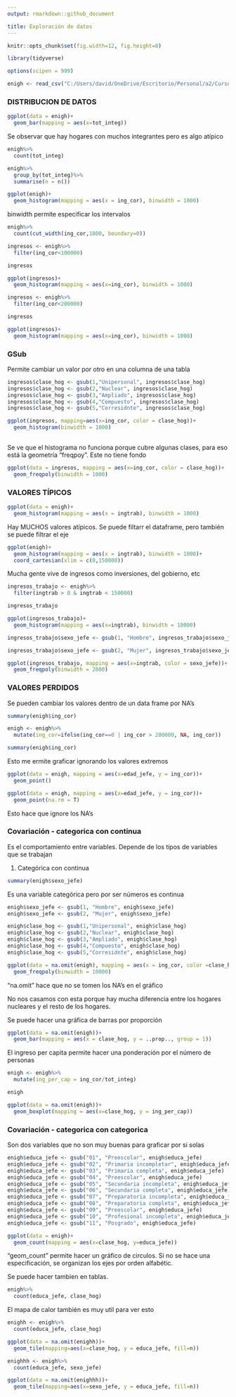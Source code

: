 ```yaml
---
output: rmarkdown::github_document

title: Exploración de datos
---
```


```r
knitr::opts_chunk$set(fig.width=12, fig.height=8)
```

```r
library(tidyverse)

options(scipen = 999)
```

```r
enigh <- read_csv("C:/Users/david/OneDrive/Escritorio/Personal/a2/Curso - R/4. Transformacion_y_exploracion/4.1.Exploración de datos/hogares_enigh.csv")
```

### DISTRIBUCION DE DATOS

```r
ggplot(data = enigh)+
  geom_bar(mapping = aes(x=tot_integ))
```
Se observar que hay hogares con muchos integrantes pero es algo atípico

```r
enigh%>%
  count(tot_integ)
```

```r
enigh%>%
  group_by(tot_integ)%>%
  summarise(n = n())
```

```r
ggplot(enigh)+
  geom_histogram(mapping = aes(x = ing_cor), binwidth = 1000)
```
binwidth permite especificar los intervalos

```r
enigh%>%
  count(cut_width(ing_cor,1000, boundary=0))
```

```r
ingresos <- enigh%>%
  filter(ing_cor<100000)

ingresos
```

```r
ggplot(ingresos)+
  geom_histogram(mapping = aes(x=ing_cor), binwidth = 1000)
```

```r
ingresos <- enigh%>%
  filter(ing_cor<200000)

ingresos
```

```r
ggplot(ingresos)+
  geom_histogram(mapping = aes(x=ing_cor), binwidth = 1000)
```

### GSub

Permite cambiar un valor por otro en una columna de una tabla

```r
ingresos$clase_hog <- gsub(1,"Unipersonal", ingresos$clase_hog)
ingresos$clase_hog <- gsub(2,"Nuclear", ingresos$clase_hog)
ingresos$clase_hog <- gsub(3,"Ampliado", ingresos$clase_hog)
ingresos$clase_hog <- gsub(4,"Compuesto", ingresos$clase_hog)
ingresos$clase_hog <- gsub(5,"Corresidnte", ingresos$clase_hog)
```

```r
ggplot(ingresos, mapping=aes(x=ing_cor, color = clase_hog))+
  geom_histogram(binwidth = 1000)
  
```

Se ve que el histograma no funciona porque cubre algunas clases, para eso está la geometría "freqpoy". Este no tiene fondo

```r
ggplot(data = ingresos, mapping = aes(x=ing_cor, color = clase_hog))+
  geom_freqpoly(binwidth = 1000)
```

### VALORES TÍPICOS

```r
ggplot(data = enigh)+
  geom_histogram(mapping = aes(x = ingtrab), binwidth = 1000)
```

Hay MUCHOS valores atípicos. Se puede filtarr el dataframe, pero también se puede filtrar el eje

```r
ggplot(enigh)+
  geom_histogram(mapping = aes(x = ingtrab), binwidth = 1000)+
  coord_cartesian(xlim = c(0,150000))
```
Mucha gente vive de ingresos como inversiones, del gobierno, etc

```r
ingresos_trabajo <- enigh%>%
  filter(ingtrab > 0 & ingtrab < 150000)

ingresos_trabajo
```

```r
ggplot(ingresos_trabajo)+
  geom_histogram(mapping = aes(x=ingtrab), binwidth = 10000)
```

```r
ingresos_trabajo$sexo_jefe <- gsub(1, "Hombre", ingresos_trabajo$sexo_jefe)

ingresos_trabajo$sexo_jefe <- gsub(2, "Mujer", ingresos_trabajo$sexo_jefe)
```

```r
ggplot(ingresos_trabajo, mapping = aes(x=ingtrab, color = sexo_jefe))+
  geom_freqpoly(binwidth = 2000)
```

### VALORES PERDIDOS

Se pueden cambiar los valores dentro de un data frame por NA's

```r
summary(enigh$ing_cor)
```

```r
enigh <- enigh%>%
  mutate(ing_cor=ifelse(ing_cor==0 | ing_cor > 200000, NA, ing_cor))

summary(enigh$ing_cor)
```
Esto me ermite graficar ignorando los valores extremos

```r
ggplot(data = enigh, mapping = aes(x=edad_jefe, y = ing_cor))+
  geom_point()
```

```r
ggplot(data = enigh, mapping = aes(x=edad_jefe, y = ing_cor))+
  geom_point(na.rm = T)
```
Esto hace que ignore los NA's

### Covariación - categorica con continua

Es el comportamiento entre variables. Depende de los tipos de variables que se trabajan

1. Categórica con continua

```r
summary(enigh$sexo_jefe)
```

Es una variable categórica pero por ser números es continua

```r
enigh$sexo_jefe <- gsub(1, "Hombre", enigh$sexo_jefe)
enigh$sexo_jefe <- gsub(2, "Mujer", enigh$sexo_jefe)

enigh$clase_hog <- gsub(1,"Unipersonal", enigh$clase_hog)
enigh$clase_hog <- gsub(2,"Nuclear", enigh$clase_hog)
enigh$clase_hog <- gsub(3,"Ampliado", enigh$clase_hog)
enigh$clase_hog <- gsub(4,"Compuesto", enigh$clase_hog)
enigh$clase_hog <- gsub(5,"Corresidnte", enigh$clase_hog)
```

```r
ggplot(data = na.omit(enigh), mapping = aes(x = ing_cor, color =clase_hog))+
  geom_freqpoly(binwidth = 10000)
```
"na.omit" hace que no se tomen los NA's en el gráfico

No nos casamos con esta porque hay mucha diferencia entre los hogares nucleares y el resto de los hogares.

Se puede hacer una gráfica de barras por proporción

```r
ggplot(data = na.omit(enigh))+
  geom_bar(mapping = aes(x = clase_hog, y = ..prop.., group = 1))
```

El ingreso per capita permite hacer una ponderación por el número de personas

```r
enigh <- enigh%>%
  mutate(ing_per_cap = ing_cor/tot_integ)

enigh
```

```r
ggplot(data = na.omit(enigh))+
  geom_boxplot(mapping = aes(x=clase_hog, y = ing_per_cap))
```

### Covariación - categorica con categorica

Son dos variables que no son muy buenas para graficar por si solas

```r
enigh$educa_jefe <- gsub("01", "Preescolar", enigh$educa_jefe)
enigh$educa_jefe <- gsub("02", "Primaria incompletar", enigh$educa_jefe)
enigh$educa_jefe <- gsub("03", "Primaria completa", enigh$educa_jefe)
enigh$educa_jefe <- gsub("04", "Preescolar", enigh$educa_jefe)
enigh$educa_jefe <- gsub("05", "Secundaria incompleta", enigh$educa_jefe)
enigh$educa_jefe <- gsub("06", "Secundaria completa", enigh$educa_jefe)
enigh$educa_jefe <- gsub("07", "Preparatoria incompleta", enigh$educa_jefe)
enigh$educa_jefe <- gsub("08", "Preparatoria completa", enigh$educa_jefe)
enigh$educa_jefe <- gsub("09", "Preescolar", enigh$educa_jefe)
enigh$educa_jefe <- gsub("10", "Profesional incompleta", enigh$educa_jefe)
enigh$educa_jefe <- gsub("11", "Posgrado", enigh$educa_jefe)
```

```r
ggplot(data = enigh)+
  geom_count(mapping = aes(x=clase_hog, y=educa_jefe))
```
"geom_count" permite hacer un gráfico de circulos. Si no se hace una especificación, se organizan los ejes por orden alfabétic.

Se puede hacer tambien en tablas.

```r
enigh%>%
  count(educa_jefe, clase_hog)
```

El mapa de calor también es muy util para ver esto

```r
enighh <- enigh%>%
  count(educa_jefe, clase_hog)

ggplot(data = na.omit(enighh))+
  geom_tile(mapping=aes(x=clase_hog, y = educa_jefe, fill=n))
```

```r
enighhh <- enigh%>%
  count(educa_jefe, sexo_jefe)

ggplot(data = na.omit(enighhh))+
  geom_tile(mapping=aes(x=sexo_jefe, y = educa_jefe, fill=n))
```